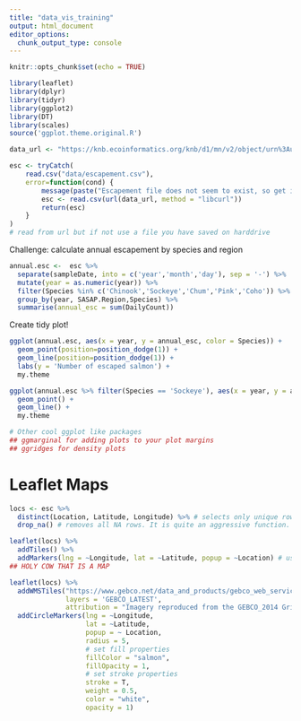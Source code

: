 ```yaml
---
title: "data_vis_training"
output: html_document
editor_options: 
  chunk_output_type: console
---
```


```r
knitr::opts_chunk$set(echo = TRUE)
```

```r
library(leaflet)
library(dplyr)
library(tidyr)
library(ggplot2)
library(DT)
library(scales)
source('ggplot.theme.original.R')
```

```r
data_url <- "https://knb.ecoinformatics.org/knb/d1/mn/v2/object/urn%3Auuid%3Af119a05b-bbe7-4aea-93c6-85434dcb1c5e"

esc <- tryCatch(
    read.csv("data/escapement.csv"),
    error=function(cond) {
        message(paste("Escapement file does not seem to exist, so get it from the KNB."))
        esc <- read.csv(url(data_url, method = "libcurl"))
        return(esc)
    }
)
# read from url but if not use a file you have saved on harddrive
```

Challenge: calculate annual escapement by species and region
```r
annual.esc <-  esc %>%
  separate(sampleDate, into = c('year','month','day'), sep = '-') %>%
  mutate(year = as.numeric(year)) %>%
  filter(Species %in% c('Chinook','Sockeye','Chum','Pink','Coho')) %>%
  group_by(year, SASAP.Region,Species) %>%
  summarise(annual_esc = sum(DailyCount))

```

Create tidy plot!
```r
ggplot(annual.esc, aes(x = year, y = annual_esc, color = Species)) +
  geom_point(position=position_dodge(1)) +
  geom_line(position=position_dodge(1)) +
  labs(y = 'Number of escaped salmon') +
  my.theme

ggplot(annual.esc %>% filter(Species == 'Sockeye'), aes(x = year, y = annual_esc)) +
  geom_point() +
  geom_line() +
  my.theme

# Other cool ggplot like packages
## ggmarginal for adding plots to your plot margins
## ggridges for density plots

```

# Leaflet Maps
```r
locs <- esc %>%
  distinct(Location, Latitude, Longitude) %>% # selects only unique rows from a dataframe.
  drop_na() # removes all NA rows. It is quite an aggressive function.

leaflet(locs) %>%
  addTiles() %>%
  addMarkers(lng = ~Longitude, lat = ~Latitude, popup = ~Location) # uses R model syntax
## HOLY COW THAT IS A MAP

leaflet(locs) %>% 
  addWMSTiles("https://www.gebco.net/data_and_products/gebco_web_services/web_map_service/mapserv?", # this is the imagery tiles
              layers = 'GEBCO_LATEST',
              attribution = "Imagery reproduced from the GEBCO_2014 Grid, version 20150318, www.gebco.net") %>%
  addCircleMarkers(lng = ~Longitude,
                   lat = ~Latitude,
                   popup = ~ Location,
                   radius = 5,
                   # set fill properties
                   fillColor = "salmon",
                   fillOpacity = 1,
                   # set stroke properties
                   stroke = T,
                   weight = 0.5,
                   color = "white",
                   opacity = 1)
```

